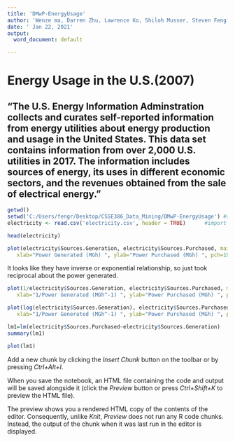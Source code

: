 ```yaml
---
title: 'DMwP-EnergyUsage'
author: 'Wenze ma, Darren Zhu, Lawrence Ko, Shiloh Musser, Steven Feng'
date: ' Jan 22, 2021'
output:
  word_document: default

---
```


# Energy Usage in the U.S.(2007)
## "The U.S. Energy Information Adminstration collects and curates self-reported information from energy utilities about energy production and usage in the United States. This data set contains information from over 2,000 U.S. utilities in 2017. The information includes sources of energy, its uses in different economic sectors, and the revenues obtained from the sale of electrical energy."


```r
getwd()
setwd('C:/Users/fengr/Desktop/CSSE386_Data_Mining/DMwP-EnergyUsage') #set to the folder where the data is saved
electricity <- read.csv('electricity.csv', header = TRUE)      #import the data to the R session
```
```r
head(electricity)
```
```r
plot(electricity$Sources.Generation, electricity$Sources.Purchased, main="Relationship Between Net Generation and Purchase of Power (in MGh)",
   xlab="Power Generated (MGh) ", ylab="Power Purchased (MGh) ", pch=19)
```
It looks like they have inverse or exponential relationship, so just took reciprocal about the power generated.

```r
plot(1/electricity$Sources.Generation, electricity$Sources.Purchased, main="Relationship Between Net Generation and Purchase of Power (in MGh)",
   xlab="1/Power Generated (MGh^-1) ", ylab="Power Purchased (MGh) ", pch=19)
```

```r
plot(log(electricity$Sources.Generation), electricity$Sources.Purchased, main="Relationship Between Net Generation and Purchase of Power (in MGh)",
   xlab="1/Power Generated (MGh^-1) ", ylab="Power Purchased (MGh) ", pch=19)
```

```r
lm1=lm(electricity$Sources.Purchased~electricity$Sources.Generation)
summary(lm1)
```
```r
plot(lm1)
```
Add a new chunk by clicking the *Insert Chunk* button on the toolbar or by pressing *Ctrl+Alt+I*.

When you save the notebook, an HTML file containing the code and output will be saved alongside it (click the *Preview* button or press *Ctrl+Shift+K* to preview the HTML file).

The preview shows you a rendered HTML copy of the contents of the editor. Consequently, unlike *Knit*, *Preview* does not run any R code chunks. Instead, the output of the chunk when it was last run in the editor is displayed.
